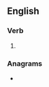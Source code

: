 {{also|reframing}}
==English==

===Verb===
{{head|en|verb form}}

# {{present participle of|re-frame|lang=en|nocat=1}}

===Anagrams===
* {{anagrams|en|a=aefgimnrr|farmering|refarming}}
